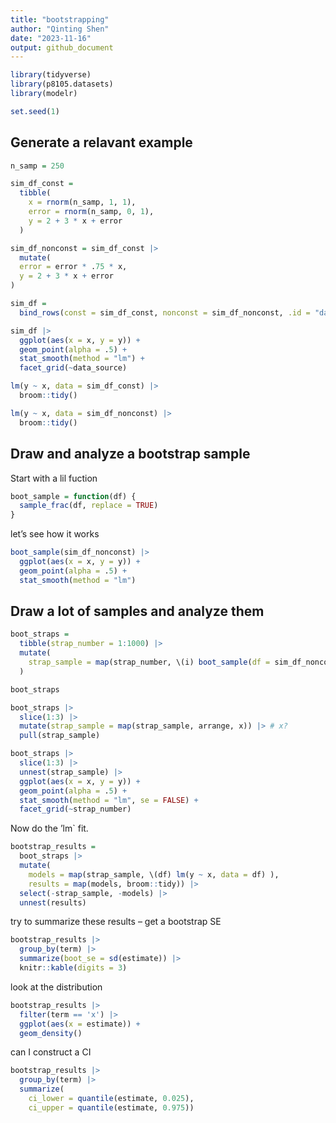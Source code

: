 ```yaml
---
title: "bootstrapping"
author: "Qinting Shen"
date: "2023-11-16"
output: github_document
---
```


```r
library(tidyverse)
library(p8105.datasets)
library(modelr)

set.seed(1)
```

## Generate a relavant example
```r
n_samp = 250

sim_df_const = 
  tibble(
    x = rnorm(n_samp, 1, 1),
    error = rnorm(n_samp, 0, 1),
    y = 2 + 3 * x + error
  )

sim_df_nonconst = sim_df_const |> 
  mutate(
  error = error * .75 * x,
  y = 2 + 3 * x + error
)


```


```r
sim_df = 
  bind_rows(const = sim_df_const, nonconst = sim_df_nonconst, .id = "data_source") 

sim_df |> 
  ggplot(aes(x = x, y = y)) + 
  geom_point(alpha = .5) +
  stat_smooth(method = "lm") +
  facet_grid(~data_source) 
```

```r
lm(y ~ x, data = sim_df_const) |> 
  broom::tidy() 

lm(y ~ x, data = sim_df_nonconst) |> 
  broom::tidy() 
```


## Draw and analyze a bootstrap sample

Start with a lil fuction
```r
boot_sample = function(df) {
  sample_frac(df, replace = TRUE)
}
```

let's see how it works
```r
boot_sample(sim_df_nonconst) |> 
  ggplot(aes(x = x, y = y)) + 
  geom_point(alpha = .5) +
  stat_smooth(method = "lm")
```


## Draw a lot of samples and analyze them

```r
boot_straps = 
  tibble(strap_number = 1:1000) |> 
  mutate(
    strap_sample = map(strap_number, \(i) boot_sample(df = sim_df_nonconst))
  )

boot_straps

boot_straps |> 
  slice(1:3) |> 
  mutate(strap_sample = map(strap_sample, arrange, x)) |> # x?
  pull(strap_sample)
```



```r
boot_straps |> 
  slice(1:3) |> 
  unnest(strap_sample) |> 
  ggplot(aes(x = x, y = y)) + 
  geom_point(alpha = .5) +
  stat_smooth(method = "lm", se = FALSE) +
  facet_grid(~strap_number) 

```

Now do the 'lm` fit.
```r
bootstrap_results = 
  boot_straps |> 
  mutate(
    models = map(strap_sample, \(df) lm(y ~ x, data = df) ),
    results = map(models, broom::tidy)) |> 
  select(-strap_sample, -models) |> 
  unnest(results)
```

try to summarize these results -- get a bootstrap SE
```r
bootstrap_results |> 
  group_by(term) |> 
  summarize(boot_se = sd(estimate)) |> 
  knitr::kable(digits = 3)
```


look at the distribution
```r
bootstrap_results |> 
  filter(term == 'x') |> 
  ggplot(aes(x = estimate)) +
  geom_density()
```


can I construct a CI
```r
bootstrap_results |> 
  group_by(term) |> 
  summarize(
    ci_lower = quantile(estimate, 0.025), 
    ci_upper = quantile(estimate, 0.975))
```



